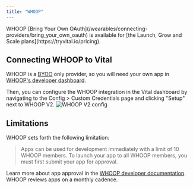 ```yaml
---
title: "WHOOP"
---
```


<Info>
WHOOP [Bring Your Own OAuth](/wearables/connecting-providers/bring_your_own_oauth) is available for [the Launch, Grow and Scale plans](https://tryvital.io/pricing).
</Info>

## Connecting WHOOP to Vital

WHOOP is a [BYOO](/wearables/connecting-providers/bring_your_own_oauth) only provider, so you will need your own app in [WHOOP's developer dashboard](https://developer-dashboard.WHOOP.com/).

Then, you can configure the WHOOP integration in the Vital dashboard by navigating to the Config > Custom Credentials page and clicking "Setup" next to WHOOP V2.
![WHOOP V2 config](/img/WHOOP_config.png)

## Limitations

WHOOP sets forth the following limitation:
>Apps can be used for development immediately with a limit of 10 WHOOP members. To launch your app to all WHOOP members, you must first submit your app for approval.

Learn more about app approval in the [WHOOP developer documentation](https://developer.whoop.com/docs/developing/app-approval/). WHOOP reviews apps on a monthly cadence.